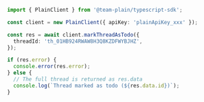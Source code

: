 ```ts
import { PlainClient } from '@team-plain/typescript-sdk';

const client = new PlainClient({ apiKey: 'plainApiKey_xxx' });

const res = await client.markThreadAsTodo({
  threadId: 'th_01HB924RWAW8H3Q8KZDFWYBJHZ',
});

if (res.error) {
  console.error(res.error);
} else {
  // The full thread is returned as res.data
  console.log(`Thread marked as todo (${res.data.id})`);
}
```
